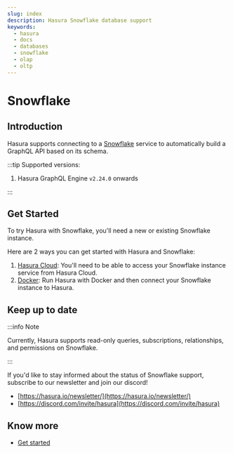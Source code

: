 ```yaml
---
slug: index
description: Hasura Snowflake database support
keywords:
  - hasura
  - docs
  - databases
  - snowflake
  - olap
  - oltp
---
```


# Snowflake

## Introduction

Hasura supports connecting to a [Snowflake](https://www.snowflake.com) service to automatically build a GraphQL API based on its schema.

:::tip Supported versions:

1.  Hasura GraphQL Engine `v2.24.0` onwards

:::

## Get Started

To try Hasura with Snowflake, you'll need a new or existing Snowflake instance.

Here are 2 ways you can get started with Hasura and Snowflake:

1.  [Hasura Cloud](/databases/snowflake/getting-started/cloud.mdx): You'll need to be able to access your Snowflake
    instance service from Hasura Cloud.
2.  [Docker](/databases/snowflake/getting-started/docker.mdx): Run Hasura with Docker and then connect your Snowflake
    instance to Hasura.

## Keep up to date

:::info Note

Currently, Hasura supports read-only queries, subscriptions, relationships, and permissions on Snowflake.

:::

If you'd like to stay informed about the status of Snowflake support, subscribe to our newsletter and join our
discord!

- [https://hasura.io/newsletter/](https://hasura.io/newsletter/)
- [https://discord.com/invite/hasura](https://discord.com/invite/hasura)

## Know more

- [Get started](/databases/snowflake/getting-started/index.mdx)
